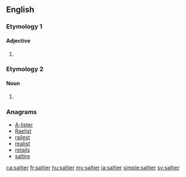 ==English==

===Etymology 1===

====Adjective====
{{head|en|adjective comparative form}}

# {{en-comparative of|salty}}

===Etymology 2===

====Noun====
{{en-noun}}

# {{alternative form of|saltire|lang=en}}

{{Webster 1913}}

===Anagrams===
* [[A-lister#English|A-lister]]
* [[Raelist#English|Raelist]]
* [[railest#English|railest]]
* [[realist#English|realist]]
* [[retails#English|retails]]
* [[saltire#English|saltire]]

[[ca:saltier]]
[[fr:saltier]]
[[hu:saltier]]
[[my:saltier]]
[[ja:saltier]]
[[simple:saltier]]
[[sv:saltier]]